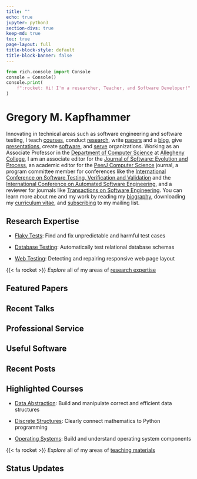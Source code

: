 ```yaml
---
title: ""
echo: true
jupyter: python3
section-divs: true
keep-md: true
toc: true
page-layout: full
title-block-style: default
title-block-banner: false
---
```


```python
from rich.console import Console
console = Console()
console.print(
    f":rocket: Hi! I'm a researcher, Teacher, and Software Developer!"
)
```

# Gregory M. Kapfhammer

Innovating in technical areas such as software engineering and software testing,
I teach [courses](teaching.qmd), conduct [research](research.qmd), write
[papers](papers.qmd) and a [blog](blog.qmd), give
[presentations](presentations.qmd), create [software](software.qmd), and
[serve](service.qmd) organizations. Working as an Associate Professor in the
[Department of Computer Science](http://www.cs.allegheny.edu) at [Allegheny
College](http://www.allegheny.edu), I am an associate editor for the [Journal of
Software: Evolution and
Process](https://onlinelibrary.wiley.com/journal/20477481), an academic editor
for the [PeerJ Computer Science](https://peerj.com/computer-science/) journal, a
program committee member for conferences like the [International Conference on
Software Testing, Verification and
Validation](https://cs.gmu.edu/icst/index.html) and the [International
Conference on Automated Software
Engineering](https://conf.researchr.org/series/ase), and a reviewer for journals
like [Transactions on Software
Engineering](https://www.computer.org/csdl/journal/ts). You can learn more about
me and my work by reading my [biography](biography.qmd), downloading my
[curriculum
vitae](https://github.com/gkapfham/curriculum-vitae/releases/download/v1.3.2/curriculum_vitae_kapfhammer.pdf),
and [subscribing](support.qmd) to my mailing list.

## Research Expertise

- [Flaky Tests](research.qmd#Details#Flaky Tests): Find and fix unpredictable
  and harmful test cases

- [Database Testing](research.qmd#Details#Database Testing): Automatically
  test relational database schemas

- [Web Testing](research.qmd#Details#Web Testing): Detecting and repairing
  responsive web page layout

{{< fa rocket >}} <em>Explore</em> all of my areas of [research expertise](research.qmd)

## Featured Papers

## Recent Talks

## Professional Service

## Useful Software

## Recent Posts

## Highlighted Courses

- [Data
  Abstraction](https://proactiveprogrammers.com/data-abstraction/introduction-data-abstraction/):
  Build and manipulate correct and efficient data structures

- [Discrete
  Structures](https://proactiveprogrammers.com/discrete-structures/introduction-discrete-structures/):
  Clearly connect mathematics to Python programming

- [Operating Systems](https://www.os-sketch.com/): Build and understand operating system components

{{< fa rocket >}} <em>Explore</em> all of my areas of [teaching materials](teaching.qmd)

## Status Updates

```{=html}
<div class="dummy-container">
	<div class="mt-timeline">
		<div id="mt-body" class="mt-body" role="feed">
		  <div class="loading-spinner"></div>
		</div>
  </div>
</div>
```
